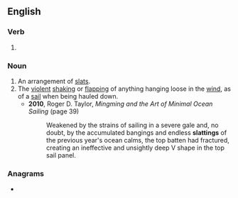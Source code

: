 ==English==

===Verb===
{{head|en|verb form}}

# {{present participle of|slat|lang=en|nocat=1}}

===Noun===
{{en-noun}}

# An arrangement of [[slat]]s.
# The [[violent]] [[shake|shaking]] or [[flap]]ping of anything hanging loose in the [[wind]], as of a [[sail]] when being hauled down.
#* '''2010''', Roger D. Taylor, ''Mingming and the Art of Minimal Ocean Sailing'' (page 39)
#*: Weakened by the strains of sailing in a severe gale and, no doubt, by the accumulated bangings and endless '''slattings''' of the previous year's ocean calms, the top batten had fractured, creating an ineffective and unsightly deep V shape in the top sail panel.

===Anagrams===
* {{anagrams|en|a=agilnstt|sattling}}